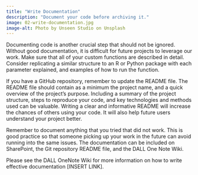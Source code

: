 ```yaml
---
title: "Write Documentation"
description: "Document your code before archiving it."
image: 02-write-documentation.jpg
image-alt: Photo by Unseen Studio on Unsplash
---
```

 
Documenting code is another crucial step that should not be ignored. Without good documentation, it is difficult for future projects to leverage our work. Make sure that all of your custom functions are described in detail. Consider replicating a similar structure to an R or Python package with each parameter explained, and examples of how to run the function.

If you have a GitHub repository, remember to update the README file. The README file should contain as a minimum the project name, and a quick overview of the project’s purpose. Including a summary of the project structure, steps to reproduce your code, and key technologies and methods used can be valuable. Writing a clear and informative README will increase the chances of others using your code. It will also help future users understand your project better.

Remember to document anything that you tried that did not work. This is good practice so that someone picking up your work in the future can avoid running into the same issues. The documentation can be included on SharePoint, the Git repository README file, and the DALL One Note Wiki.

Please see the DALL OneNote Wiki for more information on how to write effective documentation [INSERT LINK].
